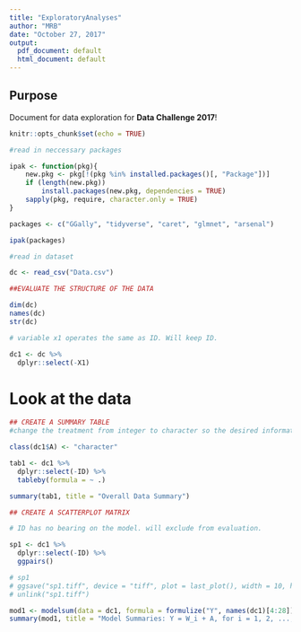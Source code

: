 ```yaml
---
title: "ExploratoryAnalyses"
author: "MRB"
date: "October 27, 2017"
output:
  pdf_document: default
  html_document: default
---
```


## Purpose
Document for data exploration for __Data Challenge 2017__!

```r
knitr::opts_chunk$set(echo = TRUE)

#read in neccessary packages

ipak <- function(pkg){
    new.pkg <- pkg[!(pkg %in% installed.packages()[, "Package"])]
    if (length(new.pkg)) 
        install.packages(new.pkg, dependencies = TRUE)
    sapply(pkg, require, character.only = TRUE)
}

packages <- c("GGally", "tidyverse", "caret", "glmnet", "arsenal")

ipak(packages)

#read in dataset

dc <- read_csv("Data.csv")

##EVALUATE THE STRUCTURE OF THE DATA

dim(dc)
names(dc)
str(dc)

# variable x1 operates the same as ID. Will keep ID.

dc1 <- dc %>% 
  dplyr::select(-X1)
```

# Look at the data

```r

## CREATE A SUMMARY TABLE
#change the treatment from integer to character so the desired information is expressed in the summary table

class(dc1$A) <- "character"

tab1 <- dc1 %>% 
  dplyr::select(-ID) %>% 
  tableby(formula = ~ .)

summary(tab1, title = "Overall Data Summary")
```


```r

## CREATE A SCATTERPLOT MATRIX

# ID has no bearing on the model. will exclude from evaluation.

sp1 <- dc1 %>% 
  dplyr::select(-ID) %>% 
  ggpairs()

# sp1
# ggsave("sp1.tiff", device = "tiff", plot = last_plot(), width = 10, height = 10, unit = "in")
# unlink("sp1.tiff")
```


```r

mod1 <- modelsum(data = dc1, formula = formulize("Y", names(dc1)[4:28]), adjust = ~ A, family = "gaussian")
summary(mod1, title = "Model Summaries: Y = W_i + A, for i = 1, 2, ..., 25")
```

